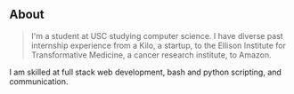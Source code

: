 ## About

> I'm a student at USC studying computer science. I have diverse past internship experience from a Kilo, a startup, to the Ellison Institute for Transformative Medicine, a cancer research institute, to Amazon.

I am skilled at full stack web development, bash and python scripting, and communication.